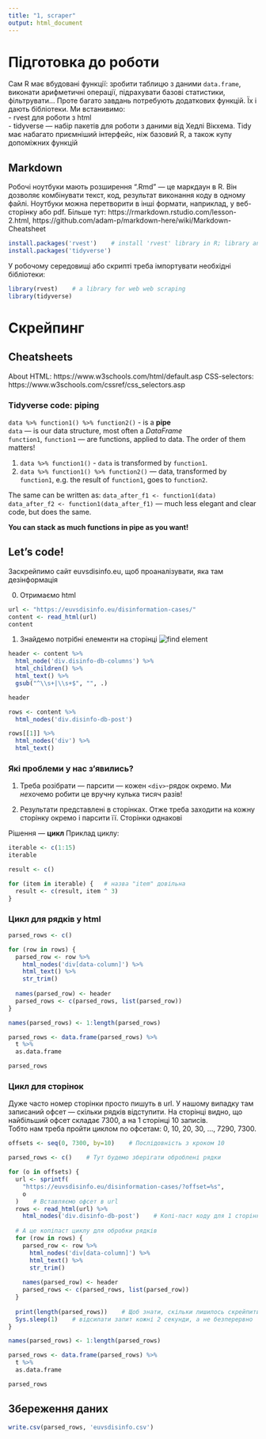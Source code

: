 ```yaml
---
title: "1, scraper"
output: html_document
---
```

# Підготовка до роботи
Сам R має вбудовані функції: зробити таблицю з даними `data.frame`, виконати арифметичні операції, підрахувати базові статистики, фільтрувати…  Проте багато завдань потребують додаткових функцій. Їх і дають бібліотеки. Ми встанивимо:  
- rvest для роботи з html  
- tidyverse — набір пакетів для роботи з даними від Хедлі Вікхема. Tidy має набагато приємніший інтерфейс, ніж базовий R, а також купу допоміжних функцій  

## Markdown
Робочі ноутбуки мають розширення ".Rmd" — це маркдаун в R. Він дозволяє комбінувати текст, код, результат виконання коду в одному файлі. Ноутбуки можна перетворити в інші формати, наприклад, у веб-сторінку або pdf. Більше тут: https://rmarkdown.rstudio.com/lesson-2.html,  https://github.com/adam-p/markdown-here/wiki/Markdown-Cheatsheet

```r
install.packages('rvest')    # install 'rvest' library in R; library and package are synonyms
install.packages('tidyverse')
```

У робочому середовищі або скрипті треба імпортувати необхідні бібліотеки:
```r
library(rvest)    # a library for web web scraping
library(tidyverse)
```

# Скрейпинг
## Cheatsheets

About HTML: https://www.w3schools.com/html/default.asp
CSS-selectors: https://www.w3schools.com/cssref/css_selectors.asp

### Tidyverse code: piping

`data %>% function1() %>% function2()` - is a **pipe**  
`data` — is our data structure, most often a *DataFrame*  
`function1`, `function1` — are functions, applied to data. The order of them matters!  

1. `data %>% function1()` - `data` is transformed by `function1`.  
2. `data %>% function1() %>% function2()` — data, transformed by `function1`, e.g. the result of `function1`, goes to `function2`.  

The same can be written as:
`data_after_f1 <- function1(data)`  
`data_after_f2 <- function1(data_after_f1)` — much less elegant and clear code, but does the same.  

**You can stack as much functions in pipe as you want!**  

## Let's code!
Заскрейпимо сайт euvsdisinfo.eu, щоб проаналізувати, яка там дезінформація

0. Отримаємо html
```r
url <- "https://euvsdisinfo.eu/disinformation-cases/"
content <- read_html(url)
content
```

1. Знайдемо потрібні елементи на сторінці
![find element](1_find-element.png)

```r
header <- content %>%
  html_node('div.disinfo-db-columns') %>%
  html_children() %>%
  html_text() %>%
  gsub("^\\s+|\\s+$", "", .)

header

rows <- content %>%
  html_nodes('div.disinfo-db-post')

rows[[1]] %>%
  html_nodes('div') %>%
  html_text()
```
### Які проблеми у нас з'явились?
1. Треба розібрати — парсити — кожен `<div>`-рядок окремо. Ми *не*хочемо робити це вручну кулька тисяч разів!

2. Результати представлені в сторінках. Отже треба заходити на кожну сторінку окремо і парсити її. Сторінки однакові

Рішення — **цикл**
Приклад циклу:
```r
iterable <- c(1:15)
iterable

result <- c()

for (item in iterable) {   # назва "item" довільна
  result <- c(result, item ^ 3)
}
```
### Цикл для рядків у html
```r
parsed_rows <- c()

for (row in rows) {
  parsed_row <- row %>%
    html_nodes('div[data-column]') %>%
    html_text() %>%
    str_trim()
  
  names(parsed_row) <- header
  parsed_rows <- c(parsed_rows, list(parsed_row))
}

names(parsed_rows) <- 1:length(parsed_rows)

parsed_rows <- data.frame(parsed_rows) %>%
  t %>%
  as.data.frame

parsed_rows
```

### Цикл для сторінок
Дуже часто номер сторінки просто пишуть в url. У нашому випадку там записаний офсет — скільки рядків відступити. На сторінці видно, що найбільший офсет складає 7300, а на 1 сторінці 10 записів.  
Тобто нам треба пройти циклом по офсетам: 0, 10, 20, 30, …, 7290, 7300.
```r
offsets <- seq(0, 7300, by=10)    # Послідовність з кроком 10

parsed_rows <- c()    # Тут будемо зберігати оброблені рядки

for (o in offsets) {
  url <- sprintf(
    "https://euvsdisinfo.eu/disinformation-cases/?offset=%s",
    o
  )    # Вставляємо офсет в url
  rows <- read_html(url) %>%
    html_nodes('div.disinfo-db-post')    # Копі-паст коду для 1 сторінки
  
  # А це копіпаст циклу для обробки рядків
  for (row in rows) {
    parsed_row <- row %>%
      html_nodes('div[data-column]') %>%
      html_text() %>%
      str_trim()
    
    names(parsed_row) <- header
    parsed_rows <- c(parsed_rows, list(parsed_row))
  }
  
  print(length(parsed_rows))    # Щоб знати, скільки лишилось скрейпити
  Sys.sleep(1)    # відсилати запит кожні 2 секунди, а не безперервно
}

names(parsed_rows) <- 1:length(parsed_rows)

parsed_rows <- data.frame(parsed_rows) %>%
  t %>%
  as.data.frame

parsed_rows
```

## Збереження даних
```r
write.csv(parsed_rows, 'euvsdisinfo.csv')
```


